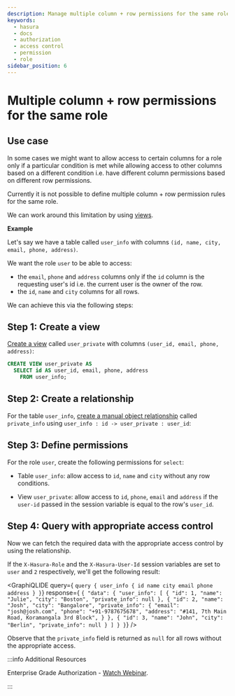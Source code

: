 ```yaml
---
description: Manage multiple column + row permissions for the same role in Hasura
keywords:
  - hasura
  - docs
  - authorization
  - access control
  - permission
  - role
sidebar_position: 6
---
```



# Multiple column + row permissions for the same role

## Use case

In some cases we might want to allow access to certain columns for a
role only if a particular condition is met while allowing access to
other columns based on a different condition i.e. have different column
permissions based on different row permissions.

Currently it is not possible to define multiple column + row permission
rules for the same role.

We can work around this limitation by using [views](/graphql/core/databases/postgres/schema/views.mdx).

**Example**

Let's say we have a table called `user_info` with columns
`(id, name, city, email, phone, address)`.

We want the role `user` to be able to access:

- the `email`, `phone` and `address` columns only if the `id` column
  is the requesting user's id i.e. the current user is the owner of
  the row.
- the `id`, `name` and `city` columns for all rows.

We can achieve this via the following steps:

## Step 1: Create a view

[Create a view](/graphql/core/databases/postgres/schema/views.mdx#pg-create-views) called `user_private` with columns
`(user_id, email, phone, address)`:

```SQL
CREATE VIEW user_private AS
  SELECT id AS user_id, email, phone, address
    FROM user_info;
```

## Step 2: Create a relationship

For the table `user_info`,
[create a manual object relationship](/graphql/core/databases/postgres/schema/table-relationships/create.mdx#pg-create-manual-relationships)
called `private_info` using `user_info : id -> user_private : user_id`:

<Thumbnail
  src="/img/graphql/core/auth/multiple-rules-create-manual-relationship.png"
  alt="Create a manual object relationship"
/>

## Step 3: Define permissions

For the role `user`, create the following permissions for `select`:

- Table `user_info`: allow access to `id`, `name` and `city` without
  any row conditions.

<Thumbnail
  src="/img/graphql/core/auth/multiple-rules-define-public-permissions.png"
  alt="Column access for the role user"
/>

- View `user_private`: allow access to `id`, `phone`, `email` and
  `address` if the `user-id` passed in the session variable is equal
  to the row's `user_id`.

<Thumbnail
  src="/img/graphql/core/auth/multiple-rules-define-private-permissions.png"
  alt="Column access for the role user based on row level permissions"
/>

## Step 4: Query with appropriate access control

Now we can fetch the required data with the appropriate access control
by using the relationship.

If the `X-Hasura-Role` and the `X-Hasura-User-Id` session variables are
set to `user` and `2` respectively, we'll get the following result:

<GraphiQLIDE
  query={
 `query {
  user_info {
    id
    name
    city
    email
    phone
    address
  }
 }`}
  response={
 `{
  "data": {
    "user_info": [
      {
        "id": 1,
        "name": "Julie",
        "city": "Boston",
        "private_info": null
      },
      {
        "id": 2,
        "name": "Josh",
        "city": "Bangalore",
        "private_info": {
        "email": "josh@josh.com",
        "phone": "+91-9787675678",
        "address": "#141, 7th Main Road, Koramangala 3rd Block",
      }
      },
      {
        "id": 3,
        "name": "John",
        "city": "Berlin",
        "private_info": null
      }
    ]
  }
 }`}
/>

Observe that the `private_info` field is returned as `null` for all rows
without the appropriate access.

:::info Additional Resources

Enterprise Grade Authorization - [Watch Webinar](https://hasura.io/events/webinar/authorization-modeling-hasura/?pg=docs&plcmt=body&cta=watch-webinar&tech=).

:::
